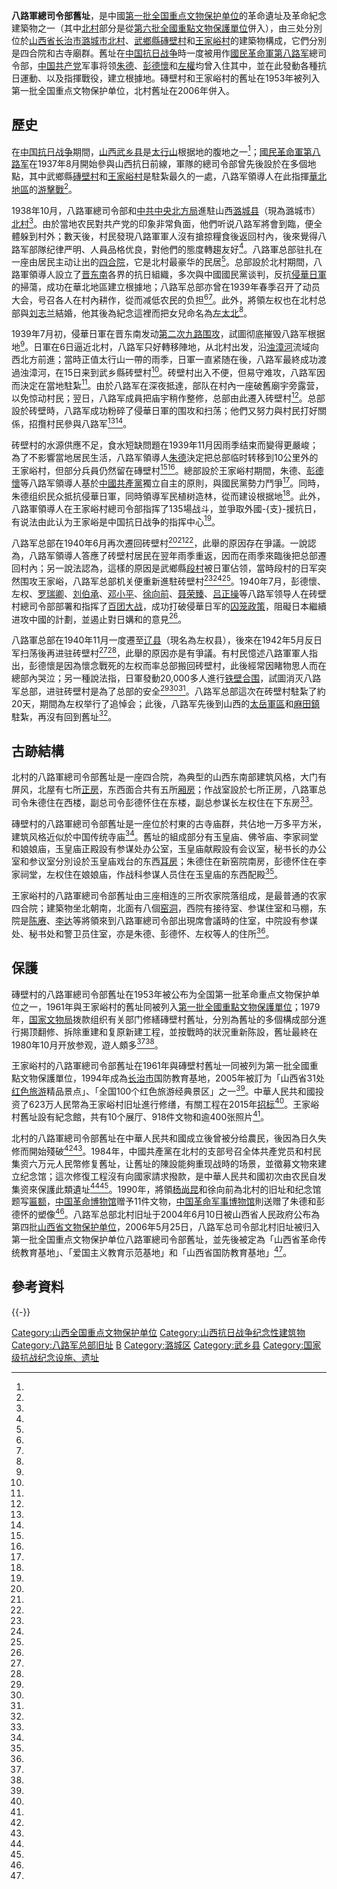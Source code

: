 {{TA
|1=zh-hans:古迹;zh-hant:古跡;zh-tw:古蹟;
}}
{{文物保护单位
|级别 = 全国
|名称 = 八路軍總司令部舊址
|子项 = 
|所在 = [[山西省|山西省]][[武乡县|武乡县]]、[[潞城市|潞城市]]
|分类 = 革命遺址及革命紀念建築物
|时代 = 1938年
|编号 = 1-26
|登录 = 1961年3月4日
}}
{{external media
|image1=[http://www.shanxichina.gov.cn/zh/sourcefiles/img/attractions/13561460772869774.jpg 八路軍總司令部北村舊址外觀]
|image2=[http://archive.wenming.cn/hsly/2008-09/01/xin_43309050113366562719961.jpg 八路軍總司令部磚壁村舊址外觀]
|image3=[http://www.wxxw.org.cn/uploadfile/2015/0211/20150211020617870.jpg 八路軍總司令部王家峪村舊址外觀]
}}
'''八路軍總司令部舊址'''，是中國[[第一批全国重点文物保护单位|第一批全国重点文物保护单位]]的革命遺址及革命紀念建築物之一（其中[[北村_(潞城市)|北村]]部分是從[[第六批全國重點文物保護單位|第六批全國重點文物保護單位]]併入），由三处分別位於[[山西省|山西省]][[长治市|长治市]][[潞城市|潞城市]][[北村_(潞城市)|北村]]、[[武鄉縣|武鄉縣]][[磚壁村|磚壁村]]和[[王家峪村|王家峪村]]的建築物構成，它們分別是四合院和古寺廟群。舊址在[[中国抗日战争|中国抗日战争]]時一度被用作[[國民革命軍第八路军|國民革命軍第八路军]]總司令部，[[中国共产党|中国共产党]]军事将领[[朱德|朱德]]、[[彭德懷|彭德懷]]和[[左權|左權]]均曾入住其中，並在此發動各種抗日運動、以及指揮戰役，建立根據地。磚壁村和王家峪村的舊址在1953年被列入第一批全国重点文物保护单位，北村舊址在2006年併入。

== 歷史 ==
在[[中国抗日战争|中国抗日战争]]期間，[[山西|山西]][[武乡县|武乡县]]是[[太行山|太行山]]根据地的腹地之一<ref name="先峰旅游网" />；[[國民革命軍第八路军|國民革命軍第八路军]]在1937年8月開始參與山西抗日前線，軍隊的總司令部曾先後設於在多個地點，其中武鄉縣[[磚壁村|磚壁村]]和[[王家峪村|王家峪村]]是駐紮最久的一處，八路军領導人在此指揮[[華北地區|華北地區]]的[[游擊戰|游擊戰]]<ref name="縱橫山西" />。

1938年10月，八路軍總司令部和[[中共中央北方局|中共中央北方局]]進駐山西[[潞城县|潞城县]]（現為潞城市）[[北村_(潞城市)|北村]]<ref name="華夏經緯網"/>。由於當地农民對共产党的印象非常負面，他們听说八路军將會到臨，便全體躲到村外；數天後，村民發現八路軍軍人沒有搶掠糧食後返回村內，後來覺得八路军部隊纪律严明、人員品格优良，對他們的態度轉趨友好<ref name="发展导报2"/>。八路軍总部驻扎在一座由居民主动让出的[[四合院|四合院]]，它是北村最豪华的民居<ref name="发展导报2"/>。总部設於北村期間，八路軍領導人設立了[[晋东南|晋东南]]各界的抗日組織，多次與中國國民黨谈判，反抗[[侵華日軍|侵華日軍]]的掃蕩，成功在華北地區建立根據地；八路军总部亦曾在1939年春季召开了动员大会，号召各人在村內耕作，從而减低农民的负担<ref name="发展导报2"/><ref name="華夏經緯網"/>。此外，將領左权也在北村总部與[[刘志兰|刘志兰]]結婚，他其後為紀念這裡而把女兒命名為[[左太北|左太北]]<ref name="发展导报2"/>。

1939年7月初，侵華日軍在晋东南发动[[第二次九路围攻|第二次九路围攻]]，試圖彻底摧毁八路军根据地<ref name="央视网"/>。日軍在6日逼近北村，八路军只好轉移陣地，从北村出发，沿[[浊漳河|浊漳河]]流域向西北方前進；當時正值太行山一帶的雨季，日軍一直紧随在後，八路军最終成功渡過浊漳河，在15日来到武乡縣砖壁村<ref name="央视网"/>。砖壁村出入不便，但易守难攻，八路军因而決定在當地駐紮<ref name="新民晚报"/>。由於八路军在深夜抵達，部队在村內一座破舊廟宇旁露营，以免惊动村民；翌日，八路军成員把庙宇稍作整修，总部由此遷入砖壁村<ref name="央视网"/>。总部設於砖壁時，八路军成功粉碎了侵華日軍的围攻和扫荡；他們又努力與村民打好關係，招攬村民參與八路军<ref name="新华网"/><ref name="央视财经"/>。

砖壁村的水源供應不足，食水短缺問題在1939年11月因雨季结束而變得更嚴峻；為了不影響當地居民生活，八路军領導人[[朱德|朱德]]決定把总部临时转移到10公里外的王家峪村，但部分兵員仍然留在磚壁村<ref name="央视网"/><ref name="縱橫山西" />。總部設於王家峪村期間，朱德、[[彭德懷|彭德懷]]等八路军領導人基於[[中國共產黨|中國共產黨]]獨立自主的原則，與國民黨勢力鬥爭<ref name="山西旅游网"/>。同時，朱德组织民众抵抗侵華日軍，同時領導军民植树造林，從而建设根据地<ref name="黄河新闻网"/>。此外，八路軍領導人在王家峪村總司令部指挥了135場战斗，並爭取外國-{支}-援抗日，有说法由此认为王家峪是中国抗日战争的指挥中心<ref name="上党晚报2"/>。

八路军总部在1940年6月再次遷回砖壁村<ref name="央视网"/><ref name="发展导报"/><ref name="上党晚报"/>，此舉的原因存在爭議。一說認為，八路军領導人答應了砖壁村居民在翌年雨季重返，因而在雨季來臨後把总部遷回村內；另一說法認為，這樣的原因是武鄉縣[[段村|段村]]被日軍佔领，當時段村的日军突然围攻王家峪，八路军总部机关便重新進駐砖壁村<ref name="央视网"/><ref name="发展导报"/><ref name="上党晚报"/>。1940年7月，彭德懷、左权、[[罗瑞卿|罗瑞卿]]、[[刘伯承|刘伯承]]、[[邓小平|邓小平]]、[[徐向前|徐向前]]、[[聂荣臻|聂荣臻]]、[[吕正操|吕正操]]等八路军领导人在砖壁村總司令部部署和指挥了[[百团大战|百团大战]]，成功打破侵華日军的[[囚笼政策|囚笼政策]]，阻礙日本繼續进攻中國的計劃，並遏止對日媾和的意見<ref name="新华网"/>。

八路軍总部在1940年11月一度遷至[[辽县|辽县]]（現名為左权县），後來在1942年5月反日军扫荡後再进驻砖壁村<ref name="央视网"/><ref name="新华网"/>，此舉的原因亦是有爭議。有村民憶述八路軍軍人指出，彭德懷是因為懷念戰死的左权而率总部搬回砖壁村，此後經常因睹物思人而在總部內哭泣；另一種說法指，日軍發動20,000多人進行[[铁壁合围|铁壁合围]]，試圖消灭八路军总部，进驻砖壁村是為了总部的安全<ref name="央视网"/><ref name="新华网"/><ref name="党史博采"/>。八路军总部這次在砖壁村駐紮了約20天，期間為左权举行了追悼会；此後，八路军先後到山西的[[太岳軍區|太岳軍區]]和[[麻田鎮_(左權縣)|麻田鎮]]駐紮，再沒有回到舊址<ref name="央视网"/>。

== 古跡結構 ==
北村的八路軍總司令部舊址是一座四合院，為典型的山西东南部建筑风格，大门有屏风，北屋有七所[[正房|正房]]，东西面合共有五所[[厢房|厢房]]；作战室設於七所正房，八路軍总司令朱德住在西楼，副总司令彭德怀住在东楼，副总参谋长左权住在下东房<ref name="发展导报2" />。

磚壁村的八路軍總司令部舊址是一座位於村東的古寺庙群，共佔地一万多平方米，建筑风格近似於中国传统寺庙<ref name="先峰旅游网" />。舊址的組成部分有玉皇庙、佛爷庙、李家祠堂和娘娘庙，玉皇庙正殿設有参谋处办公室，玉皇庙献殿設有会议室，秘书长的办公室和参议室分別设於玉皇庙戏台的东西[[耳房|耳房]]；朱德住在新窑院南房，彭德怀住在李家祠堂，左权住在娘娘庙，作战科参谋人员住在玉皇庙的东西配殿<ref name="先峰旅游网" />。

王家峪村的八路軍總司令部舊址由三座相连的三所农家院落组成，是最普通的农家四合院；建築物坐北朝南，北面有八個[[窑洞|窑洞]]，西院有接待室、参谋住室和马棚，东院是[[陈赓|陈赓]]、[[李达_(上将)|李达]]等將領來到八路軍總司令部出現席會議時的住室，中院設有参谋处、秘书处和警卫员住室，亦是朱德、彭德怀、左权等人的住所<ref name="先峰旅游网" />。

== 保護 ==
磚壁村的八路軍總司令部舊址在1953年被公布为全国第一批革命重点文物保护单位之一，1961年與王家峪村的舊址同被列入[[第一批全國重點文物保護單位|第一批全國重點文物保護單位]]；1979年，[[国家文物局|国家文物局]]拨款组织有关部门修繕磚壁村舊址，分別為舊址的多個構成部分進行揭顶翻修、拆除重建和复原新建工程，並按戰時的狀況重新陈設，舊址最終在1980年10月开放参观，遊人頗多<ref name="新华网"/><ref name="党史博采" />。

王家峪村的八路軍總司令部舊址在1961年與磚壁村舊址一同被列为第一批全國重點文物保護單位，1994年成為[[长治市|长治市]]国防教育基地，2005年被訂为「山西省31处[[红色旅游|红色旅游]]精品景点」、「全国100个红色旅游经典景区」之一<ref name="党史博采" />。中華人民共和國投资了623万人民幣為王家峪村旧址進行修缮，有關工程在2015年[[招标|招标]]<ref name="山西日报"/>。王家峪村舊址設有紀念館，共有10个展厅、918件文物和逾400张照片<ref name="党建网"/>。

北村的八路軍總司令部舊址在中華人民共和國成立後曾被分给農民，後因為日久失修而開始殘破<ref name="发展导报2"/><ref name="上党晚报3"/>。1984年，中國共產黨在北村的支部号召全体共產党员和村民集资六万元人民幣修复舊址，让舊址的陳設能夠重现战時的场景，並徵募文物來建立纪念馆；這次修復工程沒有向國家請求撥款，是中華人民共和國初次由农民自发集资來保護此類遺址<ref name="发展导报2"/><ref name="上党晚报3"/>。1990年，將領[[杨尚昆|杨尚昆]]和徐向前為北村的旧址和纪念馆题写[[匾额|匾额]]，[[中国革命博物馆|中国革命博物馆]]赠予11件文物，[[中国革命军事博物馆|中国革命军事博物馆]]則送赠了朱德和彭德怀的塑像<ref name="上党晚报3"/>。八路军总部北村旧址于2004年6月10日被山西省人民政府公布為第四批[[山西省文物保护单位|山西省文物保护单位]]，2006年5月25日，八路军总司令部北村旧址被归入第一批全国重点文物保护单位八路軍總司令部舊址，並先後被定為「山西省革命传统教育基地」、「爱国主义教育示范基地」和「山西省国防教育基地」<ref name="党史博采" />。

== 參考資料 ==
{{reflist|2|refs=
<ref name="先峰旅游网">{{cite web |title=八路军总司令部旧址旅游简介 |url=http://cn.bytravel.cn/art/blj/bljzslbjzlyjj/ |website=先峰旅游网 |accessdate=2016-04-06 |archiveurl=https://archive.is/20160406055142/http://cn.bytravel.cn/art/blj/bljzslbjzlyjj/ |archivedate=2016-04-06 |deadurl=yes }}</ref>
<ref name="縱橫山西">{{cite web |title=武鄉八路軍總司令部舊址 |url=http://big5.huaxia.com/zhsx/sxsy/wwzy/12/1254636.html |website=縱橫山西 |accessdate=2016-04-06 |archiveurl=https://archive.is/20160406055301/http://big5.huaxia.com/zhsx/sxsy/wwzy/12/1254636.html |archivedate=2016-04-06 |deadurl=no }}</ref>
<ref name="央视网">{{cite news |author1=李林旭 (编) |author2=王莉莉 |title=八路军总部旧址砖壁村：百团大战发起地 |url=http://news.china.com.cn/2015-06/26/content_35919750.htm |accessdate=2016-04-08 |agency=央视网 |date=2015-06-26 |archiveurl=https://archive.is/20160407055451/http://news.china.com.cn/2015-06/26/content_35919750.htm |archivedate=2016-04-07 |deadurl=no }}</ref>
<ref name="山西旅游网">{{cite web |title=八路軍總部王家峪舊址 |url=http://www.shanxichina.gov.cn/ft/sourcefiles/html/attractions/1789.shtml |website=山西旅游网 |accessdate=2016-04-14 |archiveurl=https://archive.is/20160414055435/http://www.shanxichina.gov.cn/ft/sourcefiles/html/attractions/1789.shtml |archivedate=2016-04-14 |deadurl=yes }}</ref>
<ref name="黄河新闻网">{{cite news |author1=张凤如 |title=红星杨之歌——八路军总部旧址王家峪散记 |url=http://qj.sxgov.cn/content/nr/626016.htm |accessdate=2016-04-15 |agency=黄河新闻网 |date=2015-10-12 |archiveurl=https://archive.is/20160415054316/http://qj.sxgov.cn/content/nr/626016.htm |archivedate=2016-04-15 |deadurl=yes }}</ref>
<ref name="发展导报">{{cite news |author1=邓国瑞 |author2=裴云锋 |title=寻访“红色文化” 寻访八路军总部·砖壁 |url=http://toutiao.com/a4250216757/ |accessdate=2016-04-15 |agency=发展导报 |date=2015-05-06 |archiveurl=https://archive.is/20160415170148/http://toutiao.com/a4250216757/ |archivedate=2016-04-15 |deadurl=no }}</ref>
<ref name="上党晚报">{{cite news |author1=冯庆 (编) |author2=肖贵海 (编) |title=四进砖壁八路军总部的传奇转战史 |url=http://cz.sxgov.cn/content/2015-05/21/content_5883734.htm |accessdate=2016-04-15 |agency=上党晚报 |date=2015-05-21 |archiveurl=https://archive.is/20160415170735/http://cz.sxgov.cn/content/2015-05/21/content_5883734.htm |archivedate=2016-04-15 |deadurl=no }}</ref>
<ref name="新华网">{{cite news |title=百团大战总指挥部砖壁旧址 |url=http://news.xinhuanet.com/energy/2012-07/02/c_123358662.htm |accessdate=2016-04-15 |agency=新华网 |date=2012-07-02 |archiveurl=https://archive.is/20160415171159/http://news.xinhuanet.com/energy/2012-07/02/c_123358662.htm |archivedate=2016-04-15 |deadurl=no }}</ref>
<ref name="上党晚报2">{{cite news |author1=张瑜 (编) |author2=肖贵海 (编) |title=太行浩气传千古 |url=http://cz.sxgov.cn/content/2015-04/17/content_5772375.htm |accessdate=2016-04-15 |agency=上党晚报 |date=2015-04-17 |archiveurl=https://archive.is/20160415174241/http://cz.sxgov.cn/content/2015-04/17/content_5772375.htm |archivedate=2016-04-15 |deadurl=no }}</ref>
<ref name="央视财经">{{cite news |title=十分钟看明白：八年抗战，巨大战争物资从哪来？ |url=http://jingji.cntv.cn/2015/09/03/ARTI1441243730534894.shtml |accessdate=2016-04-16 |agency=央视财经 |date=2015-09-03 |archiveurl=https://archive.is/20160416054741/http://jingji.cntv.cn/2015/09/03/ARTI1441243730534894.shtml |archivedate=2016-04-16 |deadurl=no }}</ref>
<ref name="華夏經緯網">{{cite web |title=八路軍總部北村舊址 |url=http://big5.huaxia.com/zhsx/zbsx/zmyz/cz/2015/04/4345833.html |website=華夏經緯網 |accessdate=2016-04-16 |archiveurl=https://archive.is/20160416083339/http://big5.huaxia.com/zhsx/zbsx/zmyz/cz/2015/04/4345833.html |archivedate=2016-04-16 |deadurl=no }}</ref>
<ref name="发展导报2">{{cite news |author1=邓国瑞 |author2=裴云锋 |title=寻访八路军总部·北村 |url=http://toutiao.com/a4226967968/ |accessdate=2016-04-16 |agency=发展导报 |issue=2015-05-06 |archiveurl=https://archive.is/20160416104229/http://toutiao.com/a4226967968/ |archivedate=2016-04-16 |deadurl=no }}</ref>
<ref name="党史博采">{{cite journal|author1=卢庆洪|author2=刘晓鸣|title=八路军总部驻地的变迁|journal=党史博采·纪实版|date=年第0|issue=8|year=2011}}</ref>
<ref name="山西日报">{{cite news |author1=王亮 (编) |author2=孟苗 |title=2623万元投向山西38处抗战文化遗存 |url=http://www.sx.xinhuanet.com/newscenter/2015-04/07/c_1114880567.htm |accessdate=2016-04-17 |agency=山西日报 |archiveurl=https://archive.is/20160417054157/http://www.sx.xinhuanet.com/newscenter/2015-04/07/c_1114880567.htm |archivedate=2016-04-17 |deadurl=yes }}</ref>
<ref name="上党晚报3">{{cite news |title=八路军总部北村旧址景区 |url=http://sxcz.wenming.cn/mlcz/201209/t20120911_349499.html |accessdate=2016-04-17 |agency=上党晚报 |date=2012-03-29 |archiveurl=https://archive.is/20160416103716/http://sxcz.wenming.cn/mlcz/201209/t20120911_349499.html |archivedate=2016-04-16 |deadurl=no }}</ref>
<ref name="党建网">{{cite web |author1=秦昊宸 (编) |title=八路军总部王家峪旧址和纪念馆 |url=http://dangjian.com/specials/kzzt/kzjnssyz/201505/t20150527_2638044.shtml |website=党建网 |accessdate=2016-04-17 |archiveurl=https://archive.is/20160417073826/http://dangjian.com/specials/kzzt/kzjnssyz/201505/t20150527_2638044.shtml |archivedate=2016-04-17 |deadurl=no |date=2015-05-27 }}</ref>
<ref name="新民晚报">{{cite news |author1=杜弘博 (编) |title=扎根太行山 决胜千里外——山西武乡砖壁村八路军抗战历程（图） |url=http://military.workercn.cn/278/201507/21/150721164209393.shtml |accessdate=2016-04-17 |agency=新民晚报 |date=2015-07-21 |archiveurl=https://archive.is/20160417074841/http://military.workercn.cn/278/201507/21/150721164209393.shtml |archivedate=2016-04-17 |deadurl=no }}</ref>
}}

{{-}}
{{山西全国重点文物保护单位}}
[[Category:山西全国重点文物保护单位|Category:山西全国重点文物保护单位]]
[[Category:山西抗日战争纪念性建筑物|Category:山西抗日战争纪念性建筑物]]
[[Category:八路军总部旧址|Category:八路军总部旧址]]
[[Category:长治文物保护单位|B]]
[[Category:潞城区|Category:潞城区]]
[[Category:武乡县|Category:武乡县]]
[[Category:国家级抗战纪念设施、遗址|Category:国家级抗战纪念设施、遗址]]
